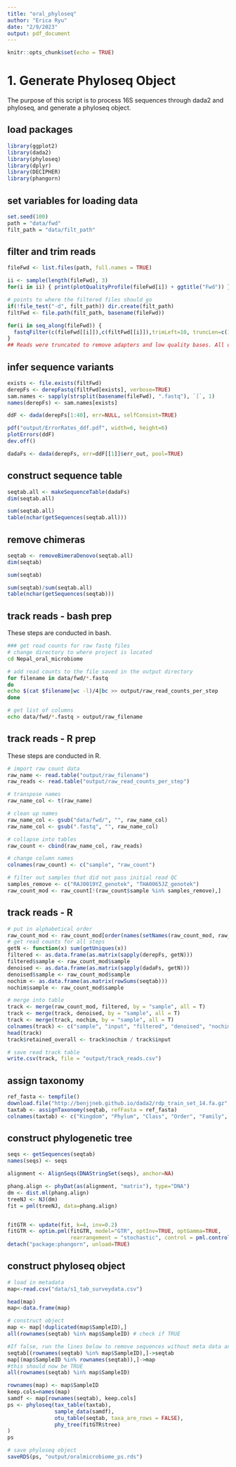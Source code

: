 ```yaml
---
title: "oral_phyloseq"
author: "Erica Ryu"
date: "2/9/2023"
output: pdf_document
---
```


```r
knitr::opts_chunk$set(echo = TRUE)
```

# 1.  Generate Phyloseq Object

The purpose of this script is to process 16S sequences through dada2 and phyloseq, and generate a phyloseq object.

## load packages
```r
library(ggplot2)
library(dada2)
library(phyloseq)
library(dplyr)
library(DECIPHER)
library(phangorn)
```

## set variables for loading data
```r
set.seed(100)
path = "data/fwd"
filt_path = "data/filt_path"
```

## filter and trim reads
```r
fileFwd <- list.files(path, full.names = TRUE)

ii <- sample(length(fileFwd), 3)
for(i in ii) { print(plotQualityProfile(fileFwd[i]) + ggtitle("Fwd")) }

# points to where the filtered files should go
if(!file_test("-d", filt_path)) dir.create(filt_path)
filtFwd <- file.path(filt_path, basename(fileFwd))

for(i in seq_along(fileFwd)) {
  fastqFilter(c(fileFwd[[i]]),c(filtFwd[[i]]),trimLeft=10, truncLen=c(150), maxN=0, maxEE=2, truncQ=2,compress=TRUE)
}
## Reads were truncated to remove adapters and low quality bases. All other parameters were kept default.
```

## infer sequence variants
```r
exists <- file.exists(filtFwd)
derepFs <- derepFastq(filtFwd[exists], verbose=TRUE)
sam.names <- sapply(strsplit(basename(fileFwd), ".fastq"), `[`, 1)
names(derepFs) <- sam.names[exists]

ddF <- dada(derepFs[1:40], err=NULL, selfConsist=TRUE)

pdf("output/ErrorRates_ddf.pdf", width=6, height=6)
plotErrors(ddF)
dev.off()

dadaFs <- dada(derepFs, err=ddF[[1]]$err_out, pool=TRUE)
```

## construct sequence table
```r
seqtab.all <- makeSequenceTable(dadaFs)
dim(seqtab.all) 

sum(seqtab.all) 
table(nchar(getSequences(seqtab.all)))
```

## remove chimeras
```r
seqtab <- removeBimeraDenovo(seqtab.all)
dim(seqtab)

sum(seqtab) 

sum(seqtab)/sum(seqtab.all)
table(nchar(getSequences(seqtab)))
```

##  track reads - bash prep
These steps are conducted in bash.
```bash
### get read counts for raw fastq files
# change directory to where project is located
cd Nepal_oral_microbiome

# add read counts to the file saved in the output directory
for filename in data/fwd/*.fastq
do
echo $(cat $filename|wc -l)/4|bc >> output/raw_read_counts_per_step
done

# get list of columns
echo data/fwd/*.fastq > output/raw_filename
```

## track reads - R prep
These steps are conducted in R.
```r
# import raw count data
raw_name <- read.table("output/raw_filename")
raw_reads <- read.table("output/raw_read_counts_per_step")

# transpose names
raw_name_col <- t(raw_name)

# clean up names
raw_name_col <- gsub("data/fwd/", "", raw_name_col)
raw_name_col <- gsub(".fastq", "", raw_name_col)

# collapse into tables
raw_count <- cbind(raw_name_col, raw_reads)

# change column names
colnames(raw_count) <- c("sample", "raw_count")

# filter out samples that did not pass initial read QC
samples_remove <- c("RAJ0019YZ_genotek", "THA0065JZ_genotek")
raw_count_mod <- raw_count[!(raw_count$sample %in% samples_remove),]
```

## track reads - R 
```r
# put in alphabetical order
raw_count_mod <- raw_count_mod[order(names(setNames(raw_count_mod, raw_count_mod)))]
# get read counts for all steps
getN <- function(x) sum(getUniques(x))
filtered <- as.data.frame(as.matrix(sapply(derepFs, getN)))
filtered$sample <- raw_count_mod$sample
denoised <- as.data.frame(as.matrix(sapply(dadaFs, getN)))
denoised$sample <- raw_count_mod$sample
nochim <- as.data.frame(as.matrix(rowSums(seqtab)))
nochim$sample <- raw_count_mod$sample

# merge into table
track <- merge(raw_count_mod, filtered, by = "sample", all = T)
track <- merge(track, denoised, by = "sample", all = T)
track <- merge(track, nochim, by = "sample", all = T)
colnames(track) <- c("sample", "input", "filtered", "denoised", "nochim")
head(track)
track$retained_overall <- track$nochim / track$input

# save read track table
write.csv(track, file = "output/track_reads.csv")
```

## assign taxonomy
```r
ref_fasta <- tempfile()
download.file("http://benjjneb.github.io/dada2/rdp_train_set_14.fa.gz", destfile = ref_fasta)
taxtab <- assignTaxonomy(seqtab, refFasta = ref_fasta)
colnames(taxtab) <- c("Kingdom", "Phylum", "Class", "Order", "Family", "Genus")
```

## construct phylogenetic tree
```r
seqs <- getSequences(seqtab)
names(seqs) <- seqs

alignment <- AlignSeqs(DNAStringSet(seqs), anchor=NA)

phang.align <- phyDat(as(alignment, "matrix"), type="DNA")
dm <- dist.ml(phang.align)
treeNJ <- NJ(dm) 
fit = pml(treeNJ, data=phang.align)


fitGTR <- update(fit, k=4, inv=0.2)
fitGTR <- optim.pml(fitGTR, model="GTR", optInv=TRUE, optGamma=TRUE,
                    rearrangement = "stochastic", control = pml.control(trace = 0))
detach("package:phangorn", unload=TRUE)
```

## construct phyloseq object
```r
# load in metadata
map<-read.csv("data/s1_tab_surveydata.csv")

head(map)
map<-data.frame(map)

# construct object
map <- map[!duplicated(map$SampleID),] 
all(rownames(seqtab) %in% map$SampleID) # check if TRUE

#If false, run the lines below to remove sequences without meta data and metadata without sequences
seqtab[(rownames(seqtab) %in% map$SampleID),]->seqtab
map[(map$SampleID %in% rownames(seqtab)),]->map
#this should now be TRUE
all(rownames(seqtab) %in% map$SampleID)

rownames(map) <- map$SampleID
keep.cols=names(map)
samdf <- map[rownames(seqtab), keep.cols]
ps <- phyloseq(tax_table(taxtab), 
               sample_data(samdf), 
               otu_table(seqtab, taxa_are_rows = FALSE),
               phy_tree(fitGTR$tree)
)
ps

# save phyloseq object
saveRDS(ps, "output/oralmicrobiome_ps.rds")
```

